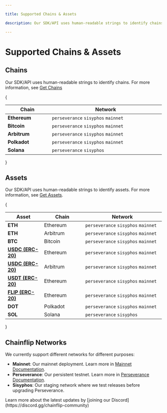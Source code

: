 ```yaml
---

title: Supported Chains & Assets

description: Our SDK/API uses human-readable strings to identify chains.

---
```



# Supported Chains & Assets

## Chains

Our SDK/API uses human-readable strings to identify chains. For more information, see [Get Chains](integrations/javascript-sdk/get-chains.md "mention")

{<table>

  <thead>
    <tr>
      <th width="200">Chain</th>
      <th width="700" data-type="select" data-multiple>
        Network
      </th>
    </tr>
  </thead>
  <tbody>
    <tr>
      <td>
        <strong>Ethereum</strong>
      </td>
      <td><code>perseverance</code> <code>sisyphos</code> <code>mainnet</code></td>
    </tr>
    <tr>
      <td>
        <strong>Bitcoin</strong>
      </td>
      <td><code>perseverance</code> <code>sisyphos</code> <code>mainnet</code></td>
    </tr>
    <tr>
      <td>
        <strong>Arbitrum</strong>
      </td>
      <td><code>perseverance</code> <code>sisyphos</code> <code>mainnet</code></td>
    </tr>
    <tr>
      <td>
        <strong>Polkadot</strong>
      </td>
      <td><code>perseverance</code> <code>sisyphos</code> <code>mainnet</code></td>
    </tr>
    <tr>
    <td>
      <strong>Solana</strong>
    </td>
    <td><code>perseverance</code> <code>sisyphos</code> </td>
    </tr>
  </tbody>
</table>}

## Assets

Our SDK/API uses human-readable strings to identify assets. For more information, see [Get Assets](integrations/javascript-sdk/get-assets.md "mention").

{<table>

  <thead>
    <tr>
      <th width="200">Asset</th>
      <th width="200" data-type="select">
        Chain
      </th>
      <th width="500" data-type="select" data-multiple>
        Network
      </th>
    </tr>
  </thead>
  <tbody>
    <tr>
      <td>
        <strong>ETH</strong>
      </td>
      <td>Ethereum</td>
      <td><code>perseverance</code> <code>sisyphos</code> <code>mainnet</code></td>
    </tr>
    <tr>
      <td>
        <strong>ETH</strong>
      </td>
      <td>Arbitrum</td>
      <td><code>perseverance</code> <code>sisyphos</code> <code>mainnet</code></td>
    </tr>
    <tr>
      <td>
        <strong>BTC</strong>
      </td>
      <td>Bitcoin</td>
      <td><code>perseverance</code> <code>sisyphos</code> <code>mainnet</code></td>
    </tr>
    <tr>
      <td>
        <strong><a href="https://etherscan.io/address/0xA0b86991c6218b36c1d19D4a2e9Eb0cE3606eB48" target="_blank">USDC (ERC-20)</a></strong>
      </td>
      <td>Ethereum</td>
      <td><code>perseverance</code> <code>sisyphos</code> <code>mainnet</code></td>
    </tr>
    <tr>
      <td>
        <strong><a href="https://arbiscan.io/address/0xaf88d065e77c8cC2239327C5EDb3A432268e5831" target="_blank">USDC (ERC-20)</a></strong>
      </td>
      <td>Arbitrum</td>
      <td><code>perseverance</code> <code>sisyphos</code> <code>mainnet</code></td>
    </tr>
    <tr>
      <td>
        <strong><a href="https://etherscan.io/address/0xdAC17F958D2ee523a2206206994597C13D831ec7" target="_blank">USDT (ERC-20)</a></strong>
      </td>
      <td>Ethereum</td>
      <td><code>perseverance</code> <code>sisyphos</code> <code>mainnet</code></td>
    </tr>
    <tr>
      <td>
        <strong><a href="https://etherscan.io/address/0x826180541412D574cf1336d22c0C0a287822678A" target="_blank">FLIP (ERC-20)</a></strong>
      </td>
      <td>Ethereum</td>
      <td><code>perseverance</code> <code>sisyphos</code> <code>mainnet</code></td>
    </tr>
    <tr>
      <td>
        <strong>DOT</strong>
      </td>
      <td>Polkadot</td>
      <td><code>perseverance</code> <code>sisyphos</code> <code>mainnet</code></td>
    </tr>
    <tr>
    <td>
      <strong>SOL</strong>
    </td>
    <td>Solana</td>
    <td><code>perseverance</code> <code>sisyphos</code> </td>
    </tr>
  </tbody>
</table>}

## Chainflip Networks

We currently support different networks for different purposes:

- **Mainnet**: Our mainnet deployment. Learn more in [Mainnet Documentation](../../mainnet/validator-setup/prerequisites).
- **Perseverance**: Our persistent testnet. Learn more in [Perseverance Documentation](../../testnet/validator-documentation).
- **Sisyphos**: Our staging network where we test releases before upgrading Perseverance.

<Callout type="info">
  Learn more about the latest updates by [joining our
  Discord](https://discord.gg/chainflip-community)
</Callout>
